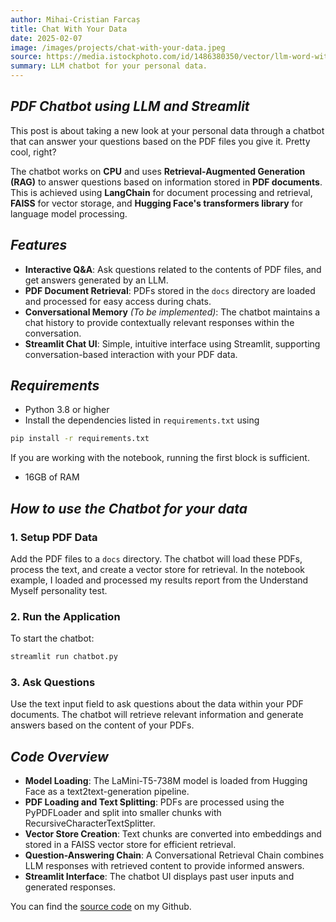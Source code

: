 ```yaml
---
author: Mihai-Cristian Farcaș
title: Chat With Your Data
date: 2025-02-07
image: /images/projects/chat-with-your-data.jpeg
source: https://media.istockphoto.com/id/1486380350/vector/llm-word-with-icons-as-vector-illustration-ai-concept-of-large-language-models.jpg?s=612x612&w=0&k=20&c=nMWm3hiuALPAz9Hp0OjIHgEjgqYB-indsiEGAwzatVc=
summary: LLM chatbot for your personal data.
---
```


## _PDF Chatbot using LLM and Streamlit_

This post is about taking a new look at your personal data through a chatbot that can answer your questions based on the PDF files you give it. Pretty cool, right?

The chatbot works on **CPU** and uses **Retrieval-Augmented Generation (RAG)** to answer questions based on information stored in **PDF documents**. This is achieved using **LangChain** for document processing and retrieval, **FAISS** for vector storage, and **Hugging Face's transformers library** for language model processing.

## _Features_

- **Interactive Q&A**: Ask questions related to the contents of PDF files, and get answers generated by an LLM.
- **PDF Document Retrieval**: PDFs stored in the `docs` directory are loaded and processed for easy access during chats.
- **Conversational Memory** _(To be implemented)_: The chatbot maintains a chat history to provide contextually relevant responses within the conversation.
- **Streamlit Chat UI**: Simple, intuitive interface using Streamlit, supporting conversation-based interaction with your PDF data.

## _Requirements_

- Python 3.8 or higher
- Install the dependencies listed in `requirements.txt` using

```bash
pip install -r requirements.txt
```

If you are working with the notebook, running the first block is sufficient.
- 16GB of RAM

## _How to use the Chatbot for your data_

### 1. Setup PDF Data

Add the PDF files to a `docs` directory. The chatbot will load these PDFs, process the text, and create a vector store for retrieval. In the notebook example, I loaded and processed my results report from the Understand Myself personality test.

### 2. Run the Application

To start the chatbot:

```bash
streamlit run chatbot.py
```

### 3. Ask Questions

Use the text input field to ask questions about the data within your PDF documents. The chatbot will retrieve relevant information and generate answers based on the content of your PDFs.

## _Code Overview_

- **Model Loading**: The LaMini-T5-738M model is loaded from Hugging Face as a text2text-generation pipeline.
- **PDF Loading and Text Splitting**: PDFs are processed using the PyPDFLoader and split into smaller chunks with RecursiveCharacterTextSplitter.
- **Vector Store Creation**: Text chunks are converted into embeddings and stored in a FAISS vector store for efficient retrieval.
- **Question-Answering Chain**: A Conversational Retrieval Chain combines LLM responses with retrieved content to provide informed answers.
- **Streamlit Interface**: The chatbot UI displays past user inputs and generated responses.

You can find the [source code](https://github.com/Forquosh/LaMiniT5-Langchain-FAISS-RAG.git) on my Github.

<ContentFooter />
